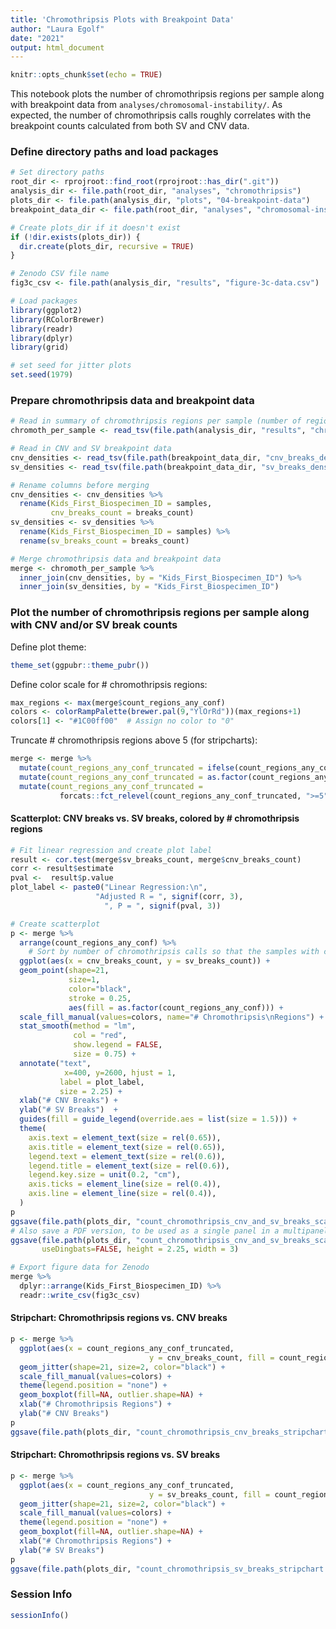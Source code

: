 ```yaml
---
title: 'Chromothripsis Plots with Breakpoint Data'
author: "Laura Egolf"
date: "2021"
output: html_document
---
```

  
```r
knitr::opts_chunk$set(echo = TRUE)
```

This notebook plots the number of chromothripsis regions per sample along with breakpoint data from `analyses/chromosomal-instability/`. As expected, the number of chromothripsis calls roughly correlates with the breakpoint counts calculated from both SV and CNV data. 

### Define directory paths and load packages

```r
# Set directory paths
root_dir <- rprojroot::find_root(rprojroot::has_dir(".git"))
analysis_dir <- file.path(root_dir, "analyses", "chromothripsis")
plots_dir <- file.path(analysis_dir, "plots", "04-breakpoint-data")
breakpoint_data_dir <- file.path(root_dir, "analyses", "chromosomal-instability", "breakpoint-data")

# Create plots_dir if it doesn't exist
if (!dir.exists(plots_dir)) {
  dir.create(plots_dir, recursive = TRUE)
}

# Zenodo CSV file name
fig3c_csv <- file.path(analysis_dir, "results", "figure-3c-data.csv")

# Load packages
library(ggplot2)
library(RColorBrewer)
library(readr)
library(dplyr)
library(grid)

# set seed for jitter plots
set.seed(1979)
```


### Prepare chromothripsis data and breakpoint data

```r
# Read in summary of chromothripsis regions per sample (number of regions for each confidence level)
chromoth_per_sample <- read_tsv(file.path(analysis_dir, "results", "chromothripsis_summary_per_sample.txt"))

# Read in CNV and SV breakpoint data
cnv_densities <- read_tsv(file.path(breakpoint_data_dir, "cnv_breaks_densities.tsv"))
sv_densities <- read_tsv(file.path(breakpoint_data_dir, "sv_breaks_densities.tsv"))

# Rename columns before merging
cnv_densities <- cnv_densities %>%
  rename(Kids_First_Biospecimen_ID = samples,
         cnv_breaks_count = breaks_count)
sv_densities <- sv_densities %>%
  rename(Kids_First_Biospecimen_ID = samples) %>%
  rename(sv_breaks_count = breaks_count)

# Merge chromothripsis data and breakpoint data
merge <- chromoth_per_sample %>% 
  inner_join(cnv_densities, by = "Kids_First_Biospecimen_ID") %>%
  inner_join(sv_densities, by = "Kids_First_Biospecimen_ID") 
```


### Plot the number of chromothripsis regions per sample along with CNV and/or SV break counts

Define plot theme:
```r
theme_set(ggpubr::theme_pubr())
```

Define color scale for # chromothripsis regions:
```r
max_regions <- max(merge$count_regions_any_conf)
colors <- colorRampPalette(brewer.pal(9,"YlOrRd"))(max_regions+1)
colors[1] <- "#1C00ff00"  # Assign no color to "0"
```

Truncate # chromothripsis regions above 5 (for stripcharts):
```r
merge <- merge %>%
  mutate(count_regions_any_conf_truncated = ifelse(count_regions_any_conf>=5, ">=5", count_regions_any_conf)) %>%
  mutate(count_regions_any_conf_truncated = as.factor(count_regions_any_conf_truncated)) %>%
  mutate(count_regions_any_conf_truncated = 
           forcats::fct_relevel(count_regions_any_conf_truncated, ">=5", after = Inf))
```


#### Scatterplot: CNV breaks vs. SV breaks, colored by # chromothripsis regions

```r
# Fit linear regression and create plot label
result <- cor.test(merge$sv_breaks_count, merge$cnv_breaks_count)
corr <- result$estimate
pval <-  result$p.value
plot_label <- paste0("Linear Regression:\n",
                   "Adjusted R = ", signif(corr, 3),
                     ", P = ", signif(pval, 3))

# Create scatterplot
p <- merge %>%
  arrange(count_regions_any_conf) %>%
    # Sort by number of chromothripsis calls so that the samples with chromothripsis are more visible
  ggplot(aes(x = cnv_breaks_count, y = sv_breaks_count)) +
  geom_point(shape=21, 
             size=1, 
             color="black", 
             stroke = 0.25,
             aes(fill = as.factor(count_regions_any_conf))) + 
  scale_fill_manual(values=colors, name="# Chromothripsis\nRegions") +
  stat_smooth(method = "lm", 
              col = "red", 
              show.legend = FALSE, 
              size = 0.75) + 
  annotate("text", 
            x=400, y=2600, hjust = 1,
           label = plot_label, 
           size = 2.25) +
  xlab("# CNV Breaks") + 
  ylab("# SV Breaks")  + 
  guides(fill = guide_legend(override.aes = list(size = 1.5))) +
  theme(
    axis.text = element_text(size = rel(0.65)),
    axis.title = element_text(size = rel(0.65)),
    legend.text = element_text(size = rel(0.6)),
    legend.title = element_text(size = rel(0.6)),
    legend.key.size = unit(0.2, "cm"),
    axis.ticks = element_line(size = rel(0.4)),
    axis.line = element_line(size = rel(0.4)),
  )
p
ggsave(file.path(plots_dir, "count_chromothripsis_cnv_and_sv_breaks_scatterplot.png"), p, height = 2.25, width = 3)
# Also save a PDF version, to be used as a single panel in a multipanel figure
ggsave(file.path(plots_dir, "count_chromothripsis_cnv_and_sv_breaks_scatterplot.pdf"), p, 
       useDingbats=FALSE, height = 2.25, width = 3)
```

```r
# Export figure data for Zenodo
merge %>%
  dplyr::arrange(Kids_First_Biospecimen_ID) %>%
  readr::write_csv(fig3c_csv)
```

#### Stripchart: Chromothripsis regions vs. CNV breaks

```r
p <- merge %>%
  ggplot(aes(x = count_regions_any_conf_truncated, 
                               y = cnv_breaks_count, fill = count_regions_any_conf_truncated)) +
  geom_jitter(shape=21, size=2, color="black") +
  scale_fill_manual(values=colors) +
  theme(legend.position = "none") +
  geom_boxplot(fill=NA, outlier.shape=NA) +
  xlab("# Chromothripsis Regions") + 
  ylab("# CNV Breaks") 
p
ggsave(file.path(plots_dir, "count_chromothripsis_cnv_breaks_stripchart.png"), p)
```

#### Stripchart: Chromothripsis regions vs. SV breaks

```r
p <- merge %>%
  ggplot(aes(x = count_regions_any_conf_truncated, 
                               y = sv_breaks_count, fill = count_regions_any_conf_truncated)) +
  geom_jitter(shape=21, size=2, color="black") +
  scale_fill_manual(values=colors) +
  theme(legend.position = "none") +
  geom_boxplot(fill=NA, outlier.shape=NA) +
  xlab("# Chromothripsis Regions") + 
  ylab("# SV Breaks") 
p
ggsave(file.path(plots_dir, "count_chromothripsis_sv_breaks_stripchart.png"), p)
``` 

### Session Info

```r
sessionInfo()
```
